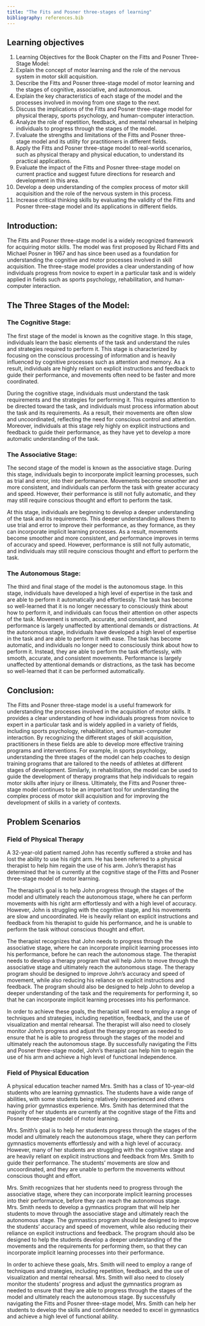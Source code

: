 ```yaml
---
title: "The Fits and Posner three-stages of learning"
bibliography: references.bib
---
```


## Learning objectives

1.  Learning Objectives for the Book Chapter on the Fitts and Posner Three-Stage Model:
2.  Explain the concept of motor learning and the role of the nervous system in motor skill acquisition.
3.  Describe the Fitts and Posner three-stage model of motor learning and the stages of cognitive, associative, and autonomous.
4.  Explain the key characteristics of each stage of the model and the processes involved in moving from one stage to the next.
5.  Discuss the implications of the Fitts and Posner three-stage model for physical therapy, sports psychology, and human-computer interaction.
6.  Analyze the role of repetition, feedback, and mental rehearsal in helping individuals to progress through the stages of the model.
7.  Evaluate the strengths and limitations of the Fitts and Posner three-stage model and its utility for practitioners in different fields.
8.  Apply the Fitts and Posner three-stage model to real-world scenarios, such as physical therapy and physical education, to understand its practical applications.
9.  Evaluate the impact of the Fitts and Posner three-stage model on current practice and suggest future directions for research and development in this area.
10. Develop a deep understanding of the complex process of motor skill acquisition and the role of the nervous system in this process.
11. Increase critical thinking skills by evaluating the validity of the Fitts and Posner three-stage model and its applications in different fields.

## Introduction:

The Fitts and Posner three-stage model is a widely recognized framework for acquiring motor skills. The model was first proposed by Richard Fitts and Michael Posner in 1967 and has since been used as a foundation for understanding the cognitive and motor processes involved in skill acquisition. The three-stage model provides a clear understanding of how individuals progress from novice to expert in a particular task and is widely applied in fields such as sports psychology, rehabilitation, and human-computer interaction.

## The Three Stages of the Model:

### The Cognitive Stage:

The first stage of the model is known as the cognitive stage. In this stage, individuals learn the basic elements of the task and understand the rules and strategies required to perform it. This stage is characterized by focusing on the conscious processing of information and is heavily influenced by cognitive processes such as attention and memory. As a result, individuals are highly reliant on explicit instructions and feedback to guide their performance, and movements often need to be faster and more coordinated.

During the cognitive stage, individuals must understand the task requirements and the strategies for performing it. This requires attention to be directed toward the task, and individuals must process information about the task and its requirements. As a result, their movements are often slow and uncoordinated, reflecting the need for conscious control and attention. Moreover, individuals at this stage rely highly on explicit instructions and feedback to guide their performance, as they have yet to develop a more automatic understanding of the task.

### The Associative Stage:

The second stage of the model is known as the associative stage. During this stage, individuals begin to incorporate implicit learning processes, such as trial and error, into their performance. Movements become smoother and more consistent, and individuals can perform the task with greater accuracy and speed. However, their performance is still not fully automatic, and they may still require conscious thought and effort to perform the task.

At this stage, individuals are beginning to develop a deeper understanding of the task and its requirements. This deeper understanding allows them to use trial and error to improve their performance, as they formance, as they can incorporate implicit learning processes. As a result, movements become smoother and more consistent, and performance improves in terms of accuracy and speed. However, performance is still not fully automatic, and individuals may still require conscious thought and effort to perform the task.

### The Autonomous Stage:

The third and final stage of the model is the autonomous stage. In this stage, individuals have developed a high level of expertise in the task and are able to perform it automatically and effortlessly. The task has become so well-learned that it is no longer necessary to consciously think about how to perform it, and individuals can focus their attention on other aspects of the task. Movement is smooth, accurate, and consistent, and performance is largely unaffected by attentional demands or distractions. At the autonomous stage, individuals have developed a high level of expertise in the task and are able to perform it with ease. The task has become automatic, and individuals no longer need to consciously think about how to perform it. Instead, they are able to perform the task effortlessly, with smooth, accurate, and consistent movements. Performance is largely unaffected by attentional demands or distractions, as the task has become so well-learned that it can be performed automatically.

## Conclusion:

The Fitts and Posner three-stage model is a useful framework for understanding the processes involved in the acquisition of motor skills. It provides a clear understanding of how individuals progress from novice to expert in a particular task and is widely applied in a variety of fields, including sports psychology, rehabilitation, and human-computer interaction. By recognizing the different stages of skill acquisition, practitioners in these fields are able to develop more effective training programs and interventions. For example, in sports psychology, understanding the three stages of the model can help coaches to design training programs that are tailored to the needs of athletes at different stages of development. Similarly, in rehabilitation, the model can be used to guide the development of therapy programs that help individuals to regain motor skills after injury or illness. Ultimately, the Fitts and Posner three-stage model continues to be an important tool for understanding the complex process of motor skill acquisition and for improving the development of skills in a variety of contexts.

## Problem Scenarios

### Field of Physical Therapy

A 32-year-old patient named John has recently suffered a stroke and has lost the ability to use his right arm. He has been referred to a physical therapist to help him regain the use of his arm. John's therapist has determined that he is currently at the cognitive stage of the Fitts and Posner three-stage model of motor learning.

The therapist's goal is to help John progress through the stages of the model and ultimately reach the autonomous stage, where he can perform movements with his right arm effortlessly and with a high level of accuracy. However, John is struggling with the cognitive stage, and his movements are slow and uncoordinated. He is heavily reliant on explicit instructions and feedback from his therapist to guide his performance, and he is unable to perform the task without conscious thought and effort.

The therapist recognizes that John needs to progress through the associative stage, where he can incorporate implicit learning processes into his performance, before he can reach the autonomous stage. The therapist needs to develop a therapy program that will help John to move through the associative stage and ultimately reach the autonomous stage. The therapy program should be designed to improve John's accuracy and speed of movement, while also reducing his reliance on explicit instructions and feedback. The program should also be designed to help John to develop a deeper understanding of the task and the requirements for performing it, so that he can incorporate implicit learning processes into his performance.

In order to achieve these goals, the therapist will need to employ a range of techniques and strategies, including repetition, feedback, and the use of visualization and mental rehearsal. The therapist will also need to closely monitor John's progress and adjust the therapy program as needed to ensure that he is able to progress through the stages of the model and ultimately reach the autonomous stage. By successfully navigating the Fitts and Posner three-stage model, John's therapist can help him to regain the use of his arm and achieve a high level of functional independence.

### Field of Physical Education

A physical education teacher named Mrs. Smith has a class of 10-year-old students who are learning gymnastics. The students have a wide range of abilities, with some students being relatively inexperienced and others having prior gymnastics experience. Mrs. Smith has determined that the majority of her students are currently at the cognitive stage of the Fitts and Posner three-stage model of motor learning.

Mrs. Smith's goal is to help her students progress through the stages of the model and ultimately reach the autonomous stage, where they can perform gymnastics movements effortlessly and with a high level of accuracy. However, many of her students are struggling with the cognitive stage and are heavily reliant on explicit instructions and feedback from Mrs. Smith to guide their performance. The students' movements are slow and uncoordinated, and they are unable to perform the movements without conscious thought and effort.

Mrs. Smith recognizes that her students need to progress through the associative stage, where they can incorporate implicit learning processes into their performance, before they can reach the autonomous stage. Mrs. Smith needs to develop a gymnastics program that will help her students to move through the associative stage and ultimately reach the autonomous stage. The gymnastics program should be designed to improve the students' accuracy and speed of movement, while also reducing their reliance on explicit instructions and feedback. The program should also be designed to help the students develop a deeper understanding of the movements and the requirements for performing them, so that they can incorporate implicit learning processes into their performance.

In order to achieve these goals, Mrs. Smith will need to employ a range of techniques and strategies, including repetition, feedback, and the use of visualization and mental rehearsal. Mrs. Smith will also need to closely monitor the students' progress and adjust the gymnastics program as needed to ensure that they are able to progress through the stages of the model and ultimately reach the autonomous stage. By successfully navigating the Fitts and Posner three-stage model, Mrs. Smith can help her students to develop the skills and confidence needed to excel in gymnastics and achieve a high level of functional ability.
